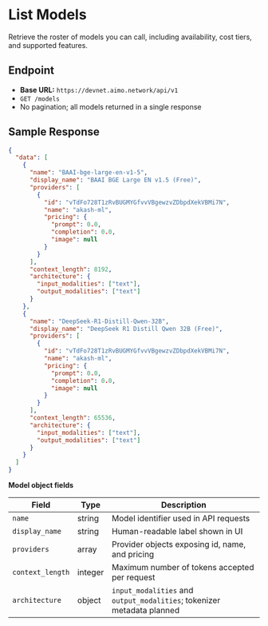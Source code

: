 # List Models

Retrieve the roster of models you can call, including availability, cost tiers, and supported features.

## Endpoint

- **Base URL:** `https://devnet.aimo.network/api/v1`
- `GET /models`
- No pagination; all models returned in a single response

## Sample Response

```json
{
  "data": [
    {
      "name": "BAAI-bge-large-en-v1-5",
      "display_name": "BAAI BGE Large EN v1.5 (Free)",
      "providers": [
        {
          "id": "vTdFo728T1zRvBUGMYGfvvVBgewzvZDbpdXekVBMi7N",
          "name": "akash-ml",
          "pricing": {
            "prompt": 0.0,
            "completion": 0.0,
            "image": null
          }
        }
      ],
      "context_length": 8192,
      "architecture": {
        "input_modalities": ["text"],
        "output_modalities": ["text"]
      }
    },
    {
      "name": "DeepSeek-R1-Distill-Qwen-32B",
      "display_name": "DeepSeek R1 Distill Qwen 32B (Free)",
      "providers": [
        {
          "id": "vTdFo728T1zRvBUGMYGfvvVBgewzvZDbpdXekVBMi7N",
          "name": "akash-ml",
          "pricing": {
            "prompt": 0.0,
            "completion": 0.0,
            "image": null
          }
        }
      ],
      "context_length": 65536,
      "architecture": {
        "input_modalities": ["text"],
        "output_modalities": ["text"]
      }
    }
  ]
}
```

**Model object fields**

| Field | Type | Description |
| --- | --- | --- |
| `name` | string | Model identifier used in API requests |
| `display_name` | string | Human-readable label shown in UI |
| `providers` | array | Provider objects exposing id, name, and pricing |
| `context_length` | integer | Maximum number of tokens accepted per request |
| `architecture` | object | `input_modalities` and `output_modalities`; tokenizer metadata planned |
